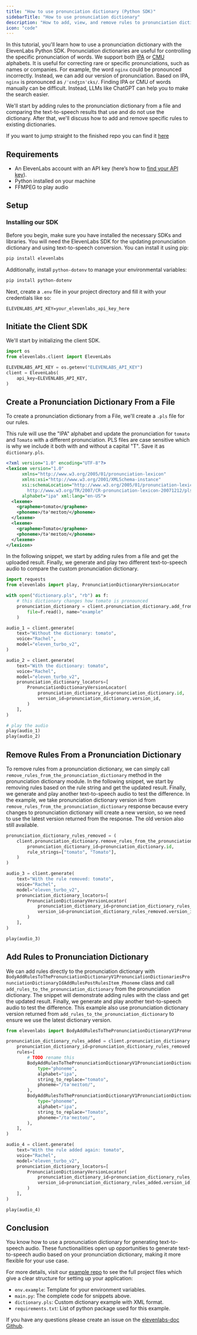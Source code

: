 ---
title: "How to use pronunciation dictionary (Python SDK)"
sidebarTitle: "How to use pronunciation dictionary"
description: "How to add, view, and remove rules to pronunciation dictionary with Python SDK"
icon: "code"
---

In this tutorial, you'll learn how to use a pronunciation dictionary with the ElevenLabs Python SDK. Pronunciation dictionaries are useful for controlling the specific pronunciation of words. We support both [IPA](https://en.wikipedia.org/wiki/International_Phonetic_Alphabet) or [CMU](https://en.wikipedia.org/wiki/CMU_Pronouncing_Dictionary) alphabets. It is useful for correcting rare or specific pronunciations, such as names or companies. For example, the word `nginx` could be pronounced incorrectly. Instead, we can add our version of pronunciation. Based on IPA, `nginx` is pronounced as `/ˈɛndʒɪnˈɛks/`. Finding IPA or CMU of words manually can be difficult. Instead, LLMs like ChatGPT can help you to make the search easier.

We'll start by adding rules to the pronunciation dictionary from a file and comparing the text-to-speech results that use and do not use the dictionary. After that, we'll discuss how to add and remove specific rules to existing dictionaries.

If you want to jump straight to the finished repo you can find it [here](https://github.com/elevenlabs/elevenlabs-examples/tree/main/pronunciation-dictionaries/examples/pronunciation-dictionaries/python)

## Requirements

- An ElevenLabs account with an API key (here’s how to [find your API key](/api-reference/text-to-speech#authentication)).
- Python installed on your machine
- FFMPEG to play audio

## Setup

### Installing our SDK

Before you begin, make sure you have installed the necessary SDKs and libraries. You will need the ElevenLabs SDK for the updating pronunciation dictionary and using text-to-speech conversion. You can install it using pip:

```bash
pip install elevenlabs
```

Additionally, install `python-dotenv` to manage your environmental variables:

```bash
pip install python-dotenv
```

Next, create a `.env` file in your project directory and fill it with your credentials like so:

```
ELEVENLABS_API_KEY=your_elevenlabs_api_key_here
```

## Initiate the Client SDK

We'll start by initializing the client SDK.

```python
import os
from elevenlabs.client import ElevenLabs

ELEVENLABS_API_KEY = os.getenv("ELEVENLABS_API_KEY")
client = ElevenLabs(
    api_key=ELEVENLABS_API_KEY,
)
```

## Create a Pronunciation Dictionary From a File

To create a pronunciation dictionary from a File, we'll create a `.pls` file for our rules.

This rule will use the "IPA" alphabet and update the pronunciation for `tomato` and `Tomato` with a different pronunciation. PLS files are case sensitive which is why we include it both with and without a capital "T". Save it as `dictionary.pls`.

```xml filename="dictionary.pls"
<?xml version="1.0" encoding="UTF-8"?>
<lexicon version="1.0" 
      xmlns="http://www.w3.org/2005/01/pronunciation-lexicon"
      xmlns:xsi="http://www.w3.org/2001/XMLSchema-instance" 
      xsi:schemaLocation="http://www.w3.org/2005/01/pronunciation-lexicon 
        http://www.w3.org/TR/2007/CR-pronunciation-lexicon-20071212/pls.xsd"
      alphabet="ipa" xml:lang="en-US">
  <lexeme>
    <grapheme>tomato</grapheme>
    <phoneme>/tə'meɪtoʊ/</phoneme>
  </lexeme>
  <lexeme>
    <grapheme>Tomato</grapheme>
    <phoneme>/tə'meɪtoʊ/</phoneme>
  </lexeme>
</lexicon>
```

In the following snippet, we start by adding rules from a file and get the uploaded result. Finally, we generate and play two different text-to-speech audio to compare the custom pronunciation dictionary.

```python
import requests
from elevenlabs import play, PronunciationDictionaryVersionLocator

with open("dictionary.pls", "rb") as f:
    # this dictionary changes how tomato is pronounced
    pronunciation_dictionary = client.pronunciation_dictionary.add_from_file(
        file=f.read(), name="example"
    )

audio_1 = client.generate(
    text="Without the dictionary: tomato",
    voice="Rachel",
    model="eleven_turbo_v2",
)

audio_2 = client.generate(
    text="With the dictionary: tomato",
    voice="Rachel",
    model="eleven_turbo_v2",
    pronunciation_dictionary_locators=[
        PronunciationDictionaryVersionLocator(
            pronunciation_dictionary_id=pronunciation_dictionary.id,
            version_id=pronunciation_dictionary.version_id,
        )
    ],
)

# play the audio
play(audio_1)
play(audio_2)
```

## Remove Rules From a Pronunciation Dictionary

To remove rules from a pronunciation dictionary, we can simply call `remove_rules_from_the_pronunciation_dictionary` method in the pronunciation dictionary module. In the following snippet, we start by removing rules based on the rule string and get the updated result. Finally, we generate and play another text-to-speech audio to test the difference. In the example, we take pronunciation dictionary version id from `remove_rules_from_the_pronunciation_dictionary` response because every changes to pronunciation dictionary will create a new version, so we need to use the latest version returned from the response. The old version also still available.

```python
pronunciation_dictionary_rules_removed = (
    client.pronunciation_dictionary.remove_rules_from_the_pronunciation_dictionary(
        pronunciation_dictionary_id=pronunciation_dictionary.id,
        rule_strings=["tomato", "Tomato"],
    )
)

audio_3 = client.generate(
    text="With the rule removed: tomato",
    voice="Rachel",
    model="eleven_turbo_v2",
    pronunciation_dictionary_locators=[
        PronunciationDictionaryVersionLocator(
            pronunciation_dictionary_id=pronunciation_dictionary_rules_removed.id,
            version_id=pronunciation_dictionary_rules_removed.version_id,
        )
    ],
)

play(audio_3)
```

## Add Rules to Pronunciation Dictionary

We can add rules directly to the pronunciation dictionary with `BodyAddRulesToThePronunciationDictionaryV1PronunciationDictionariesPronunciationDictionaryIdAddRulesPostRulesItem_Phoneme` class and call `add_rules_to_the_pronunciation_dictionary` from the pronunciation dictionary. The snippet will demonstrate adding rules with the class and get the updated result. Finally, we generate and play another text-to-speech audio to test the difference. This example also use pronunciation dictionary version returned from `add_rules_to_the_pronunciation_dictionary` to ensure we use the latest dictionary version.

```python
from elevenlabs import BodyAddRulesToThePronunciationDictionaryV1PronunciationDictionariesPronunciationDictionaryIdAddRulesPostRulesItem_Phoneme

pronunciation_dictionary_rules_added = client.pronunciation_dictionary.add_rules_to_the_pronunciation_dictionary(
    pronunciation_dictionary_id=pronunciation_dictionary_rules_removed.id,
    rules=[
        # TODO rename this
        BodyAddRulesToThePronunciationDictionaryV1PronunciationDictionariesPronunciationDictionaryIdAddRulesPostRulesItem_Phoneme(
            type="phoneme",
            alphabet="ipa",
            string_to_replace="tomato",
            phoneme="/tə'meɪtoʊ/",
        ),
        BodyAddRulesToThePronunciationDictionaryV1PronunciationDictionariesPronunciationDictionaryIdAddRulesPostRulesItem_Phoneme(
            type="phoneme",
            alphabet="ipa",
            string_to_replace="Tomato",
            phoneme="/tə'meɪtoʊ/",
        ),
    ],
)

audio_4 = client.generate(
    text="With the rule added again: tomato",
    voice="Rachel",
    model="eleven_turbo_v2",
    pronunciation_dictionary_locators=[
        PronunciationDictionaryVersionLocator(
            pronunciation_dictionary_id=pronunciation_dictionary_rules_added.id,
            version_id=pronunciation_dictionary_rules_added.version_id,
        )
    ],
)

play(audio_4)
```

## Conclusion

You know how to use a pronunciation dictionary for generating text-to-speech audio. These functionailities open up opportunities to generate text-to-speech audio based on your pronunciation dictionary, making it more flexible for your use case.

For more details, visit our [example repo](https://github.com/elevenlabs/elevenlabs-examples/tree/main/pronunciation-dictionaries/examples/pronunciation-dictionaries/python) to see the full project files which give a clear structure for setting up your application:

- `env.example`: Template for your environment variables.
- `main.py`: The complete code for snippets above.
- `dictionary.pls`: Custom dictionary example with XML format.
- `requirements.txt`: List of python package used for this example.

If you have any questions please create an issue on the [elevenlabs-doc Github](https://github.com/elevenlabs/elevenlabs-docs/issues).
